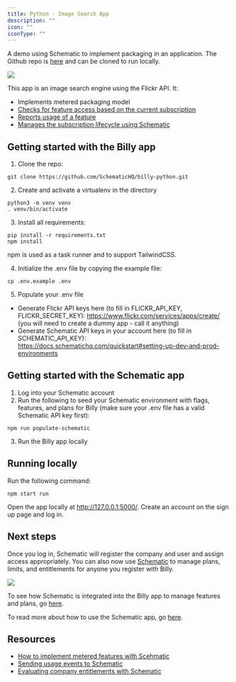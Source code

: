 ```yaml
---
title: Python - Image Search App
description: ""
icon: ""
iconType: ""
---
```


A demo using Schematic to implement packaging in an application. The Github repo is [here](https://github.com/SchematicHQ/billy-python) and can be cloned to run locally.

<img
src="/images/sample_python_billy.png"
/>

This app is an image search engine using the Flickr API. It:
- Implements metered packaging model
- [Checks for feature access based on the current subscription](https://github.com/SchematicHQ/billy-python/blob/e03d3bb35b87925eb4151842894b784585330d77/vendors/schematic_python.py#L24)
- [Reports usage of a feature](https://github.com/SchematicHQ/billy-python/blob/e03d3bb35b87925eb4151842894b784585330d77/vendors/schematic_python.py#L132)
- [Manages the subscription lifecycle using Schematic](https://github.com/SchematicHQ/billy-python/blob/e03d3bb35b87925eb4151842894b784585330d77/main.py#L96)

## Getting started with the Billy app

1. Clone the repo:

```
git clone https://github.com/SchematicHQ/billy-python.git
```

2. Create and activate a virtualenv in the directory

```
python3 -m venv venv
. venv/bin/activate
```

3. Install all requirements:

```
pip install -r requirements.txt
npm install
```

npm is used as a task runner and to support TailwindCSS.

4. Initialize the .env file by copying the example file:

```
cp .env.example .env
```

5. Populate your .env file
- Generate Flickr API keys here (to fill in FLICKR_API_KEY, FLICKR_SECRET_KEY): https://www.flickr.com/services/apps/create/ (you will need to create a dummy app - call it anything)
- Generate Schematic API keys in your account here (to fill in SCHEMATIC_API_KEY): https://docs.schematichq.com/quickstart#setting-up-dev-and-prod-environments

## Getting started with the Schematic app

1. Log into your Schematic account
2. Run the following to seed your Schematic environment with flags, features, and plans for Billy (make sure your .env file has a valid Schematic API key first):

```
npm run populate-schematic
```

3. Run the Billy app locally

## Running locally

Run the following command:

```
npm start run
```

Open the app locally at http://127.0.0.1:5000/. Create an account on the sign up page and log in.

## Next steps

Once you log in, Schematic will register the company and user and assign access appropriately. You can also now use [Schematic](https://app.schematichq.com/) to manage plans, limits, and entitlements for anyone you register with Billy.

<img
src="/images/sample_python_screenshot.png"
/>

To see how Schematic is integrated into the Billy app to manage features and plans, go [here](https://github.com/SchematicHQ/billy-python/blob/main/vendors/schematic_python.py).

To read more about how to use the Schematic app, go [here](https://docs.schematichq.com/).

## Resources

- [How to implement metered features with Scehmatic](https://github.com/SchematicHQ/billy-python/blob/e03d3bb35b87925eb4151842894b784585330d77/main.py#L96)
- [Sending usage events to Schematic](https://docs.schematichq.com/quickstart#sending-track-and-identify-calls)
- [Evaluating company entitlements with Schematic](https://docs.schematichq.com/quickstart#evaluating-entitlements)